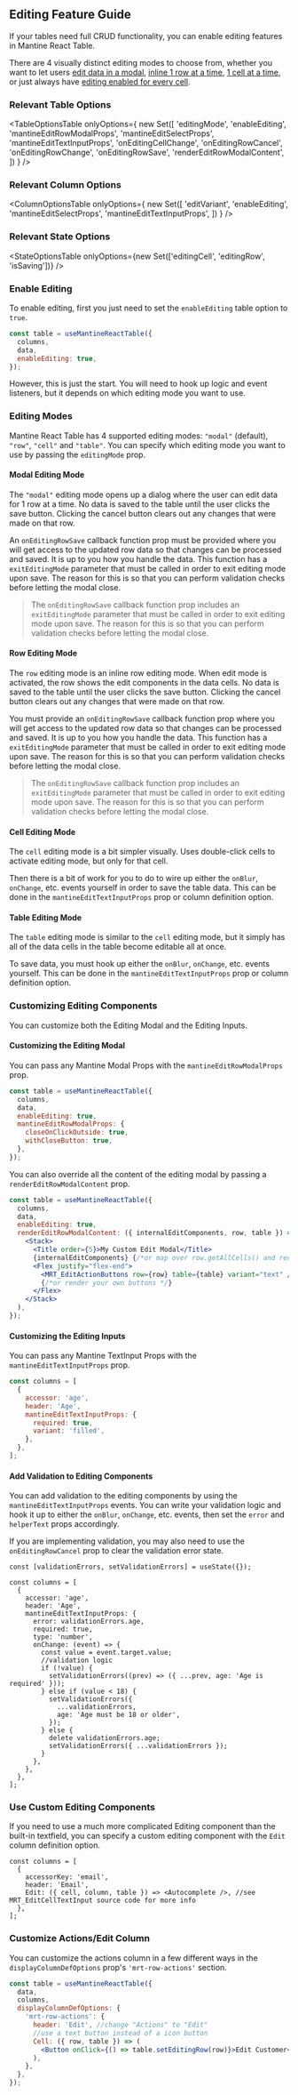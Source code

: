 
<Head>
  <title>Editing Feature Guide - Mantine React Table Docs</title>
  <meta
    name="description"
    content="How to enable data editing features in Mantine React Table"
  />
</Head>

## Editing Feature Guide

If your tables need full CRUD functionality, you can enable editing features in Mantine React Table.

There are 4 visually distinct editing modes to choose from, whether you want to let users [edit data in a modal](#modal-editing-mode), [inline 1 row at a time](#row-editing-mode), [1 cell at a time](#cell-editing-mode), or just always have [editing enabled for every cell](#table-editing-mode).

### Relevant Table Options

<TableOptionsTable
  onlyOptions={
    new Set([
      'editingMode',
      'enableEditing',
      'mantineEditRowModalProps',
      'mantineEditSelectProps',
      'mantineEditTextInputProps',
      'onEditingCellChange',
      'onEditingRowCancel',
      'onEditingRowChange',
      'onEditingRowSave',
      'renderEditRowModalContent',
    ])
  }
/>

### Relevant Column Options

<ColumnOptionsTable
  onlyOptions={
    new Set([
      'editVariant',
      'enableEditing',
      'mantineEditSelectProps',
      'mantineEditTextInputProps',
    ])
  }
/>

### Relevant State Options

<StateOptionsTable
  onlyOptions={new Set(['editingCell', 'editingRow', 'isSaving'])}
/>

### Enable Editing

To enable editing, first you just need to set the `enableEditing` table option to `true`.

```jsx
const table = useMantineReactTable({
  columns,
  data,
  enableEditing: true,
});
```

However, this is just the start. You will need to hook up logic and event listeners, but it depends on which editing mode you want to use.

### Editing Modes

Mantine React Table has 4 supported editing modes: `"modal"` (default), `"row"`, `"cell"` and `"table"`. You can specify which editing mode you want to use by passing the `editingMode` prop.

#### Modal Editing Mode

The `"modal"` editing mode opens up a dialog where the user can edit data for 1 row at a time. No data is saved to the table until the user clicks the save button. Clicking the cancel button clears out any changes that were made on that row.

An `onEditingRowSave` callback function prop must be provided where you will get access to the updated row data so that changes can be processed and saved. It is up to you how you handle the data. This function has a `exitEditingMode` parameter that must be called in order to exit editing mode upon save. The reason for this is so that you can perform validation checks before letting the modal close.

> The `onEditingRowSave` callback function prop includes an `exitEditingMode` parameter that must be called in order to exit editing mode upon save. The reason for this is so that you can perform validation checks before letting the modal close.

<EditingModalExample />

#### Row Editing Mode

The `row` editing mode is an inline row editing mode. When edit mode is activated, the row shows the edit components in the data cells. No data is saved to the table until the user clicks the save button. Clicking the cancel button clears out any changes that were made on that row.

You must provide an `onEditingRowSave` callback function prop where you will get access to the updated row data so that changes can be processed and saved. It is up to you how you handle the data. This function has a `exitEditingMode` parameter that must be called in order to exit editing mode upon save. The reason for this is so that you can perform validation checks before letting the modal close.

> The `onEditingRowSave` callback function prop includes an `exitEditingMode` parameter that must be called in order to exit editing mode upon save. The reason for this is so that you can perform validation checks before letting the modal close.

<EditingRowExample />

#### Cell Editing Mode

The `cell` editing mode is a bit simpler visually. Uses double-click cells to activate editing mode, but only for that cell.

Then there is a bit of work for you to do to wire up either the `onBlur`, `onChange`, etc. events yourself in order to save the table data. This can be done in the `mantineEditTextInputProps` prop or column definition option.

<EditingCellExample />

#### Table Editing Mode

The `table` editing mode is similar to the `cell` editing mode, but it simply has all of the data cells in the table become editable all at once.

To save data, you must hook up either the `onBlur`, `onChange`, etc. events yourself. This can be done in the `mantineEditTextInputProps` prop or column definition option.

<EditingTableExample />

### Customizing Editing Components

You can customize both the Editing Modal and the Editing Inputs.

#### Customizing the Editing Modal

You can pass any Mantine Modal Props with the `mantineEditRowModalProps` prop.

```jsx
const table = useMantineReactTable({
  columns,
  data,
  enableEditing: true,
  mantineEditRowModalProps: {
    closeOnClickOutside: true,
    withCloseButton: true,
  },
});
```

You can also override all the content of the editing modal by passing a `renderEditRowModalContent` prop.

```jsx
const table = useMantineReactTable({
  columns,
  data,
  enableEditing: true,
  renderEditRowModalContent: ({ internalEditComponents, row, table }) => (
    <Stack>
      <Title order={5}>My Custom Edit Modal</Title>
      {internalEditComponents} {/*or map over row.getAllCells() and render your own components */}
      <Flex justify="flex-end">
        <MRT_EditActionButtons row={row} table={table} variant="text" />{' '}
        {/*or render your own buttons */}
      </Flex>
    </Stack>
  ),
});
```

#### Customizing the Editing Inputs

You can pass any Mantine TextInput Props with the `mantineEditTextInputProps` prop.

```jsx
const columns = [
  {
    accessor: 'age',
    header: 'Age',
    mantineEditTextInputProps: {
      required: true,
      variant: 'filled',
    },
  },
];
```

#### Add Validation to Editing Components

You can add validation to the editing components by using the `mantineEditTextInputProps` events. You can write your validation logic and hook it up to either the `onBlur`, `onChange`, etc. events, then set the `error` and `helperText` props accordingly.

If you are implementing validation, you may also need to use the `onEditingRowCancel` prop to clear the validation error state.

```tsx
const [validationErrors, setValidationErrors] = useState({});

const columns = [
  {
    accessor: 'age',
    header: 'Age',
    mantineEditTextInputProps: {
      error: validationErrors.age,
      required: true,
      type: 'number',
      onChange: (event) => {
        const value = event.target.value;
        //validation logic
        if (!value) {
          setValidationErrors((prev) => ({ ...prev, age: 'Age is required' }));
        } else if (value < 18) {
          setValidationErrors({
            ...validationErrors,
            age: 'Age must be 18 or older',
          });
        } else {
          delete validationErrors.age;
          setValidationErrors({ ...validationErrors });
        }
      },
    },
  },
];
```

### Use Custom Editing Components

If you need to use a much more complicated Editing component than the built-in textfield, you can specify a custom editing component with the `Edit` column definition option.

```tsx
const columns = [
  {
    accessorKey: 'email',
    header: 'Email',
    Edit: ({ cell, column, table }) => <Autocomplete />, //see MRT_EditCellTextInput source code for more info
  },
];
```

### Customize Actions/Edit Column

You can customize the actions column in a few different ways in the `displayColumnDefOptions` prop's `'mrt-row-actions'` section.

```jsx
const table = useMantineReactTable({
  data,
  columns,
  displayColumnDefOptions: {
    'mrt-row-actions': {
      header: 'Edit', //change "Actions" to "Edit"
      //use a text button instead of a icon button
      Cell: ({ row, table }) => (
        <Button onClick={() => table.setEditingRow(row)}>Edit Customer</Button>
      ),
    },
  },
});
```
